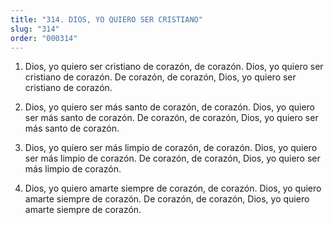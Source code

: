 ```yaml
---
title: "314. DIOS, YO QUIERO SER CRISTIANO"
slug: "314"
order: "000314"
---
```


1. Dios, yo quiero ser cristiano de corazón, de corazón.
Dios, yo quiero ser cristiano de corazón.
De corazón, de corazón, Dios, yo quiero ser cristiano de corazón.

2. Dios, yo quiero ser más santo de corazón, de corazón.
Dios, yo quiero ser más santo de corazón. De corazón, de corazón,
Dios, yo quiero ser más santo de corazón.

3. Dios, yo quiero ser más limpio de corazón, de corazón.
Dios, yo quiero ser más limpio de corazón. De corazón, de corazón,
Dios, yo quiero ser más limpio de corazón.

4. Dios, yo quiero amarte siempre de corazón, de corazón.
Dios, yo quiero amarte siempre de corazón. De corazón, de corazón,
Dios, yo quiero amarte siempre de corazón.